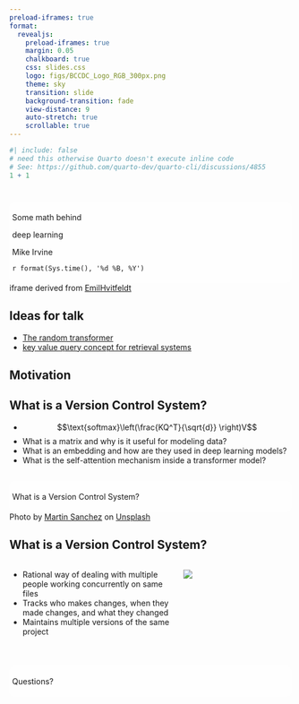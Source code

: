 ```yaml
---
preload-iframes: true
format:
  revealjs:
    preload-iframes: true
    margin: 0.05
    chalkboard: true
    css: slides.css
    logo: figs/BCCDC_Logo_RGB_300px.png
    theme: sky
    transition: slide
    background-transition: fade
    view-distance: 9
    auto-stretch: true
    scrollable: true
---
```


```r
#| include: false
# need this otherwise Quarto doesn't execute inline code
# See: https://github.com/quarto-dev/quarto-cli/discussions/4855
1 + 1
```


# {background-iframe="hello-matrix/index.html"}

::: {style="background-color: #ffffffbb; border-radius: 10px; padding: 5px;"}
::: r-fit-text 
::: {.center-text}
Some math behind
:::
:::

::: r-fit-text 
::: {.center-text}
deep learning
:::
:::


::: {.center-text}
Mike Irvine
:::

  

::: {.center-text}
`r format(Sys.time(), '%d %B, %Y')`
:::  

:::


```{=html}
<div class="footer">iframe derived from <a href="https://github.com/EmilHvitfeldt/quarto-iframe-examples">EmilHvitfeldt</a></div>
```

## Ideas for talk

- [The random transformer](https://osanseviero.github.io/hackerllama/blog/posts/random_transformer/#self-attention)
- [key value query concept for retrieval systems](https://stats.stackexchange.com/questions/421935/what-exactly-are-keys-queries-and-values-in-attention-mechanisms)

## Motivation

## What is a Version Control System? {background-image="figs/martin-sanchez.jpg" background-opacity=0.2 }

::: {.incremental}
- $$\text{softmax}\left(\frac{KQ^T}{\sqrt{d}} \right)V$$
- What is a matrix and why is it useful for modeling data?
- What is an embedding and how are they used in deep learning models?
- What is the self-attention mechanism inside a transformer model?
:::



## {.center background-image="figs/martin-sanchez.jpg" background-opacity=0.5}


::: {.center-text style="background-color: #ffffffbb; border-radius: 10px; padding: 5px;"}
What is a Version Control System?
:::



```{=html}
<div class="footer">
Photo by <a href="https://unsplash.com/@martinsanchez?utm_content=creditCopyText&utm_medium=referral&utm_source=unsplash">Martin Sanchez</a> on <a href="https://unsplash.com/photos/red-and-white-star-illustration-SL1co_Etck8?utm_content=creditCopyText&utm_medium=referral&utm_source=unsplash">Unsplash</a>
</div>
```

## What is a Version Control System? {background-image="figs/martin-sanchez.jpg" background-opacity=0.2}

:::: {.columns}

::: {.column width="60%"}
- Rational way of dealing with multiple people working concurrently on same files
- Tracks who makes changes, when they made changes, and what they changed
- Maintains multiple versions of the same project 

:::

::: {.column width="40%"}
![](figs/version-control-comic.png)
:::

::::


# {.center background-iframe="hello-matrix/index.html"}

::: {style="background-color: #ffffffbb; border-radius: 10px; padding: 5px;"}
::: r-fit-text 
::: {.center-text}
Questions?
:::
:::
:::
